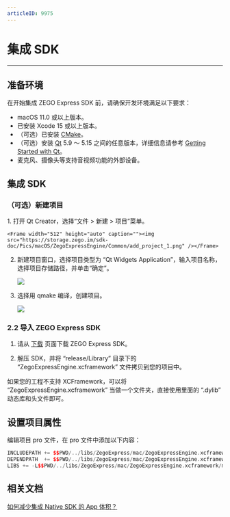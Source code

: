 ```yaml
---
articleID: 9975
---
```

# 集成 SDK

- - -

## 准备环境

在开始集成 ZEGO Express SDK 前，请确保开发环境满足以下要求：

- macOS 11.0 或以上版本。
- 已安装 Xcode 15 或以上版本。
- （可选）已安装 [CMake](https://cmake.org/download/)。
- （可选）安装 [Qt](http://download.qt.io/official_releases/qt) 5.9 ～ 5.15 之间的任意版本，详细信息请参考 [Getting Started with Qt](https://doc.qt.io/qt-5/gettingstarted.html)。
- 麦克风、摄像头等支持音视频功能的外部设备。

## 集成 SDK

### （可选）新建项目

<Accordion title="此步骤以如何创建新项目为例，如果是集成到已有项目，可忽略此步。" defaultOpen="false">
1. 打开 Qt Creator，选择“文件 > 新建 > 项目”菜单。

    <Frame width="512" height="auto" caption=""><img src="https://storage.zego.im/sdk-doc/Pics/macOS/ZegoExpressEngine/Common/add_project_1.png" /></Frame>

2. 新建项目窗口，选择项目类型为 “Qt Widgets Application”，输入项目名称，选择项目存储路径，并单击“确定”。

    <Frame width="512" height="auto" caption=""><img src="https://storage.zego.im/sdk-doc/Pics/macOS/ZegoExpressEngine/Common/add_project_2.png" /></Frame>

3. 选择用 qmake 编译，创建项目。

    <Frame width="512" height="auto" caption=""><img src="https://storage.zego.im/sdk-doc/Pics/macOS/ZegoExpressEngine/Common/add_project_3.png" /></Frame>
</Accordion>

### 2.2 导入 ZEGO Express SDK

1. 请从 [下载](/real-time-video-macos-cpp/download) 页面下载 ZEGO Express SDK。

2. 解压 SDK，并将 “release/Library” 目录下的 “ZegoExpressEngine.xcframework” 文件拷贝到您的项目中。

<Warning title="注意">



如果您的工程不支持 XCFramework，可以将 “ZegoExpressEngine.xcframework” 当做一个文件夹，直接使用里面的 “.dylib” 动态库和头文件即可。

</Warning>





## 设置项目属性

编辑项目 pro 文件，在 pro 文件中添加以下内容：

```Cpp
INCLUDEPATH += $$PWD/../libs/ZegoExpress/mac/ZegoExpressEngine.xcframework/macos-arm64_x86_64/Headers
DEPENDPATH  += $$PWD/../libs/ZegoExpress/mac/ZegoExpressEngine.xcframework/macos-arm64_x86_64/Headers
LIBS += -L$$PWD/../libs/ZegoExpress/mac/ZegoExpressEngine.xcframework/macos-arm64_x86_64/ -lZegoExpressEngine
```

## 相关文档

[如何减少集成 Native SDK 的 App 体积？](https://doc-zh.zego.im/faq/express_reduce_app_size)
